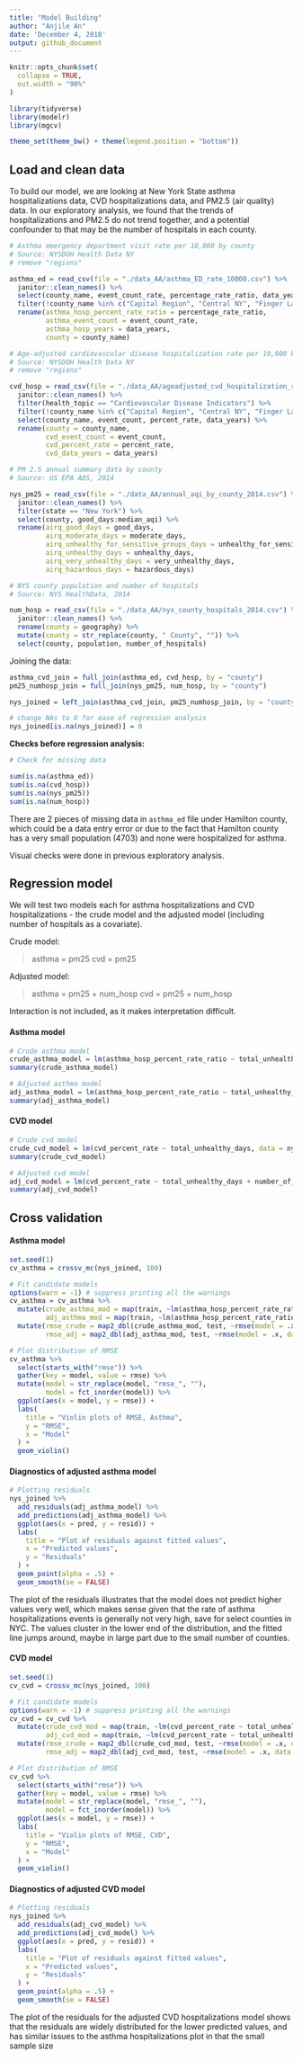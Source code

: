 ```yaml
---
title: "Model Building"
author: "Anjile An"
date: 'December 4, 2018'
output: github_document
---
```


```r
knitr::opts_chunk$set(
  collapse = TRUE,
  out.width = "90%"
)

library(tidyverse)
library(modelr)
library(mgcv)

theme_set(theme_bw() + theme(legend.position = "bottom"))
```

## Load and clean data

To build our model, we are looking at New York State asthma hospitalizations data, CVD hospitalizations data, and PM2.5 (air quality) data. In our exploratory analysis, we found that the trends of hospitalizations and PM2.5 do not trend together, and a potential confounder to that may be the number of hospitals in each county. 

```r
# Asthma emergency department visit rate per 10,000 by county
# Source: NYSDOH Health Data NY
# remove "regions"

asthma_ed = read_csv(file = "./data_AA/asthma_ED_rate_10000.csv") %>% 
  janitor::clean_names() %>%
  select(county_name, event_count_rate, percentage_rate_ratio, data_years) %>%
  filter(!county_name %in% c("Capital Region", "Central NY", "Finger Lakes", "Long Island", "Mid-Hudson", "Mohawk Valley", "New York City", "New York State", "New York State (excluding NYC)", "North Country", "Southern Tier", "Tug Hill Seaway", "Western NY")) %>% 
  rename(asthma_hosp_percent_rate_ratio = percentage_rate_ratio, 
         asthma_event_count = event_count_rate,
         asthma_hosp_years = data_years,
         county = county_name)
```

```r
# Age-adjusted cardiovascular disease hospitalization rate per 10,000 by county
# Source: NYSDOH Health Data NY
# remove "regions"

cvd_hosp = read_csv(file = "./data_AA/ageadjusted_cvd_hospitalization_rate_10000.csv") %>%
  janitor::clean_names() %>%
  filter(health_topic == "Cardiovascular Disease Indicators") %>%
  filter(!county_name %in% c("Capital Region", "Central NY", "Finger Lakes", "Long Island", "Mid-Hudson", "Mohawk Valley", "New York City", "New York State", "New York State (excluding NYC)", "North Country", "Southern Tier", "Tug Hill Seaway", "Western NY")) %>% 
  select(county_name, event_count, percent_rate, data_years) %>%
  rename(county = county_name,
         cvd_event_count = event_count,
         cvd_percent_rate = percent_rate,
         cvd_data_years = data_years)
```

```r
# PM 2.5 annual summary data by county
# Source: US EPA AQS, 2014

nys_pm25 = read_csv(file = "./data_AA/annual_aqi_by_county_2014.csv") %>% 
  janitor::clean_names() %>%
  filter(state == "New York") %>%
  select(county, good_days:median_aqi) %>%
  rename(airq_good_days = good_days,
         airq_moderate_days = moderate_days,
         airq_unhealthy_for_sensitive_groups_days = unhealthy_for_sensitive_groups_days,
         airq_unhealthy_days = unhealthy_days,
         airq_very_unhealthy_days = very_unhealthy_days,
         airq_hazardous_days = hazardous_days)
```

```r
# NYS county population and number of hospitals
# Source: NYS HealthData, 2014

num_hosp = read_csv(file = "./data_AA/nys_county_hospitals_2014.csv") %>% 
  janitor::clean_names() %>%
  rename(county = geography) %>%
  mutate(county = str_replace(county, " County", "")) %>%
  select(county, population, number_of_hospitals)
```

Joining the data:

```r
asthma_cvd_join = full_join(asthma_ed, cvd_hosp, by = "county")
pm25_numhosp_join = full_join(nys_pm25, num_hosp, by = "county")

nys_joined = left_join(asthma_cvd_join, pm25_numhosp_join, by = "county")

# change NAs to 0 for ease of regression analysis
nys_joined[is.na(nys_joined)] = 0
```


**Checks before regression analysis:**

```r
# Check for missing data

sum(is.na(asthma_ed)) 
sum(is.na(cvd_hosp))
sum(is.na(nys_pm25))
sum(is.na(num_hosp))
```

There are 2 pieces of missing data in `asthma_ed` file under Hamilton county, which could be a data entry error or due to the fact that Hamilton county has a very small population (4703) and none were hospitalized for asthma.

Visual checks were done in previous exploratory analysis. 


## Regression model

We will test two models each for asthma hospitalizations and CVD hospitalizations - the crude model and the adjusted model (including number of hospitals as a covariate).

Crude model:

> asthma = pm25 
> cvd = pm25

Adjusted model:

> asthma = pm25 + num_hosp
> cvd = pm25 + num_hosp

Interaction is not included, as it makes interpretation difficult.

#### Asthma model 

```r
# Crude asthma model
crude_asthma_model = lm(asthma_hosp_percent_rate_ratio ~ total_unhealthy_days, data = nys_joined)
summary(crude_asthma_model)

# Adjusted asthma model
adj_asthma_model = lm(asthma_hosp_percent_rate_ratio ~ total_unhealthy_days + number_of_hospitals, data = nys_joined)
summary(adj_asthma_model)
```

#### CVD model

```r
# Crude cvd model
crude_cvd_model = lm(cvd_percent_rate ~ total_unhealthy_days, data = nys_joined)
summary(crude_cvd_model)

# Adjusted cvd model
adj_cvd_model = lm(cvd_percent_rate ~ total_unhealthy_days + number_of_hospitals, data = nys_joined)
summary(adj_cvd_model)
```


## Cross validation

#### Asthma model

```r
set.seed(1)
cv_asthma = crossv_mc(nys_joined, 100) 

# Fit candidate models
options(warn = -1) # suppress printing all the warnings
cv_asthma = cv_asthma %>%
  mutate(crude_asthma_mod = map(train, ~lm(asthma_hosp_percent_rate_ratio ~ total_unhealthy_days, data = .x)),
         adj_asthma_mod = map(train, ~lm(asthma_hosp_percent_rate_ratio ~ total_unhealthy_days + number_of_hospitals, data = .x))) %>%
  mutate(rmse_crude = map2_dbl(crude_asthma_mod, test, ~rmse(model = .x, data = .y)),
         rmse_adj = map2_dbl(adj_asthma_mod, test, ~rmse(model = .x, data = .y)))

# Plot distribution of RMSE
cv_asthma %>% 
  select(starts_with("rmse")) %>% 
  gather(key = model, value = rmse) %>% 
  mutate(model = str_replace(model, "rmse_", ""),
         model = fct_inorder(model)) %>% 
  ggplot(aes(x = model, y = rmse)) + 
  labs(
    title = "Violin plots of RMSE, Asthma",
    y = "RMSE",
    x = "Model"
  ) +
  geom_violin()
```

#### Diagnostics of adjusted asthma model

```r
# Plotting residuals
nys_joined %>%
  add_residuals(adj_asthma_model) %>%
  add_predictions(adj_asthma_model) %>%
  ggplot(aes(x = pred, y = resid)) + 
  labs(
    title = "Plot of residuals against fitted values",
    x = "Predicted values",
    y = "Residuals"
  ) +
  geom_point(alpha = .5) + 
  geom_smooth(se = FALSE)
```

The plot of the residuals illustrates that the model does not predict higher values very well, which makes sense given that the rate of asthma hospitalizations events is generally not very high, save for select counties in NYC. The values cluster in the lower end of the distribution, and the fitted line jumps around, maybe in large part due to the small number of counties.

#### CVD model

```r
set.seed(1)
cv_cvd = crossv_mc(nys_joined, 100) 

# Fit candidate models
options(warn = -1) # suppress printing all the warnings
cv_cvd = cv_cvd %>%
  mutate(crude_cvd_mod = map(train, ~lm(cvd_percent_rate ~ total_unhealthy_days, data = .x)),
         adj_cvd_mod = map(train, ~lm(cvd_percent_rate ~ total_unhealthy_days + number_of_hospitals, data = .x))) %>%
  mutate(rmse_crude = map2_dbl(crude_cvd_mod, test, ~rmse(model = .x, data = .y)),
         rmse_adj = map2_dbl(adj_cvd_mod, test, ~rmse(model = .x, data = .y)))

# Plot distribution of RMSE
cv_cvd %>% 
  select(starts_with("rmse")) %>% 
  gather(key = model, value = rmse) %>% 
  mutate(model = str_replace(model, "rmse_", ""),
         model = fct_inorder(model)) %>% 
  ggplot(aes(x = model, y = rmse)) + 
  labs(
    title = "Violin plots of RMSE, CVD",
    y = "RMSE",
    x = "Model"
  ) +
  geom_violin()
```


#### Diagnostics of adjusted CVD model

```r
# Plotting residuals
nys_joined %>%
  add_residuals(adj_cvd_model) %>%
  add_predictions(adj_cvd_model) %>%
  ggplot(aes(x = pred, y = resid)) + 
  labs(
    title = "Plot of residuals against fitted values",
    x = "Predicted values",
    y = "Residuals"
  ) +
  geom_point(alpha = .5) + 
  geom_smooth(se = FALSE)
```

The plot of the residuals for the adjusted CVD hospitalizations model shows that the residuals are widely distributed for the lower predicted values, and has similar issues to the asthma hospitalizations plot in that the small sample size 

